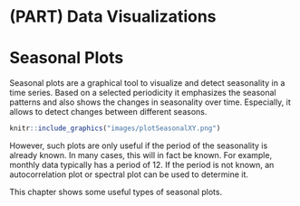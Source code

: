 # (PART) Data Visualizations {-}

# Seasonal Plots
Seasonal plots are a graphical tool to visualize and detect seasonality in a time series. Based on a selected periodicity it emphasizes the seasonal patterns and also shows the changes in seasonality over time. Especially, it allows to detect changes between different seasons.

```r
knitr::include_graphics("images/plotSeasonalXY.png")
```

However, such plots are only useful if the period of the seasonality is already known. In many cases, this will in fact be known. For example, monthly data typically has a period of 12. If the period is not known, an autocorrelation plot or spectral plot can be used to determine it.

This chapter shows some useful types of seasonal plots.
